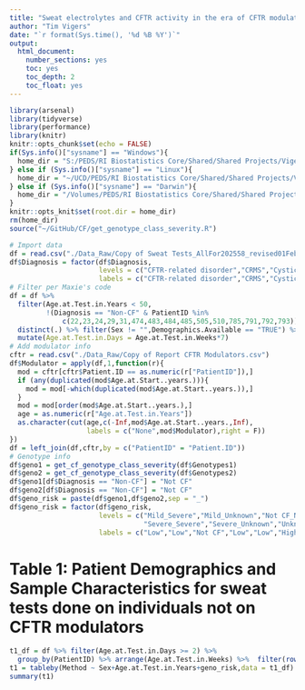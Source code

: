 ```yaml
---
title: "Sweat electrolytes and CFTR activity in the era of CFTR modulators"
author: "Tim Vigers"
date: "`r format(Sys.time(), '%d %B %Y')`"
output:
  html_document:
    number_sections: yes
    toc: yes
    toc_depth: 2
    toc_float: yes
---
```


```r
library(arsenal)
library(tidyverse)
library(performance)
library(knitr)
knitr::opts_chunk$set(echo = FALSE)
if(Sys.info()["sysname"] == "Windows"){
  home_dir = "S:/PEDS/RI Biostatistics Core/Shared/Shared Projects/Vigers/CF/Edith Zemanick/Sweat Test"
} else if (Sys.info()["sysname"] == "Linux"){
  home_dir = "~/UCD/PEDS/RI Biostatistics Core/Shared/Shared Projects/Vigers/CF/Edith Zemanick/Sweat Test"
} else if (Sys.info()["sysname"] == "Darwin"){
  home_dir = "/Volumes/PEDS/RI Biostatistics Core/Shared/Shared Projects/Vigers/CF/Edith Zemanick/Sweat Test"
}
knitr::opts_knit$set(root.dir = home_dir)
rm(home_dir)
source("~/GitHub/CF/get_genotype_class_severity.R")
```

```r
# Import data
df = read.csv("./Data_Raw/Copy of Sweat Tests_AllFor202558_revised01Feb2021.csv",na.strings = "")
df$Diagnosis = factor(df$Diagnosis,
                      levels = c("CFTR-related disorder","CRMS","Cystic Fibrosis","Non-CF","Normal"),
                      labels = c("CFTR-related disorder","CRMS","Cystic Fibrosis","Non-CF","Non-CF"))
# Filter per Maxie's code
df = df %>% 
  filter(Age.at.Test.in.Years < 50,
         !(Diagnosis == "Non-CF" & PatientID %in% 
             c(22,23,24,29,31,474,483,484,485,505,510,785,791,792,793))) %>% 
  distinct(.) %>% filter(Sex != "",Demographics.Available == "TRUE") %>%
  mutate(Age.at.Test.in.Days = Age.at.Test.in.Weeks*7)
# Add modulator info
cftr = read.csv("./Data_Raw/Copy of Report CFTR Modulators.csv")
df$Modulator = apply(df,1,function(r){
  mod = cftr[cftr$Patient.ID == as.numeric(r["PatientID"]),]
  if (any(duplicated(mod$Age.at.Start..years.))){
    mod = mod[-which(duplicated(mod$Age.at.Start..years.)),]
  }
  mod = mod[order(mod$Age.at.Start..years.),]
  age = as.numeric(r["Age.at.Test.in.Years"])
  as.character(cut(age,c(-Inf,mod$Age.at.Start..years.,Inf),
                   labels = c("None",mod$Modulator),right = F))
})
df = left_join(df,cftr,by = c("PatientID" = "Patient.ID"))
# Genotype info
df$geno1 = get_cf_genotype_class_severity(df$Genotypes1)
df$geno2 = get_cf_genotype_class_severity(df$Genotypes2)
df$geno1[df$Diagnosis == "Non-CF"] = "Not CF"
df$geno2[df$Diagnosis == "Non-CF"] = "Not CF"
df$geno_risk = paste(df$geno1,df$geno2,sep = "_")
df$geno_risk = factor(df$geno_risk,
                      levels = c("Mild_Severe","Mild_Unknown","Not CF_Not CF","Severe_Mild","Mild_Mild",
                                 "Severe_Severe","Severe_Unknown","Unknown_Severe","Unknown_Unknown"),
                      labels = c("Low","Low","Not CF","Low","Low","High","Unknown","Unknown","Unknown"))
```

# Table 1: Patient Demographics and Sample Characteristics for sweat tests done on individuals not on CFTR modulators 

```r
t1_df = df %>% filter(Age.at.Test.in.Days >= 2) %>%
  group_by(PatientID) %>% arrange(Age.at.Test.in.Weeks) %>%  filter(row_number()==1)
t1 = tableby(Method ~ Sex+Age.at.Test.in.Years+geno_risk,data = t1_df)
summary(t1)
```
